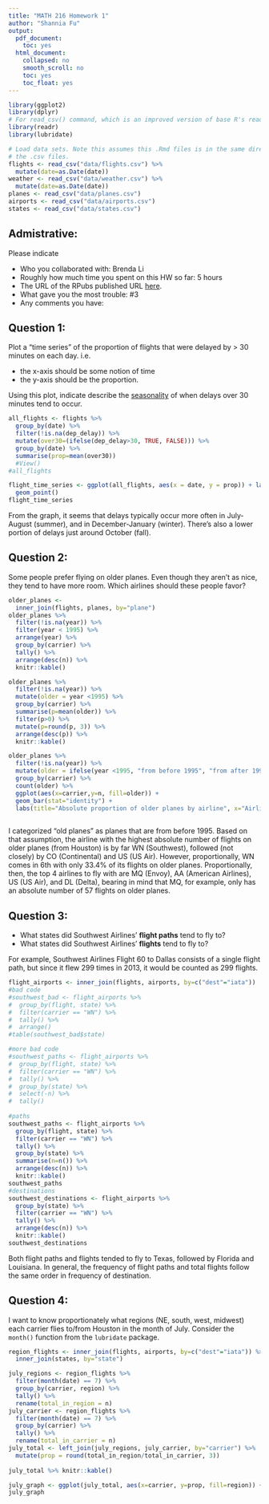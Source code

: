 ```yaml
---
title: "MATH 216 Homework 1"
author: "Shannia Fu"
output:
  pdf_document:
    toc: yes
  html_document:
    collapsed: no
    smooth_scroll: no
    toc: yes
    toc_float: yes
---
```


```r
library(ggplot2)
library(dplyr)
# For read_csv() command, which is an improved version of base R's read.csv()
library(readr) 
library(lubridate)

# Load data sets. Note this assumes this .Rmd files is in the same directory as
# the .csv files.
flights <- read_csv("data/flights.csv") %>% 
  mutate(date=as.Date(date))
weather <- read_csv("data/weather.csv") %>% 
  mutate(date=as.Date(date))
planes <- read_csv("data/planes.csv")
airports <- read_csv("data/airports.csv")
states <- read_csv("data/states.csv")
```





## Admistrative:

Please indicate

* Who you collaborated with: Brenda Li
* Roughly how much time you spent on this HW so far: 5 hours
* The URL of the RPubs published URL [here](http://rpubs.com/shannia/hw1).
* What gave you the most trouble: #3
* Any comments you have:





## Question 1:

Plot a "time series" of the proportion of flights that were delayed by > 30 minutes on each day.  i.e.
 
* the x-axis should be some notion of time
* the y-axis should be the proportion.


Using this plot, indicate describe the
[seasonality](https://en.wikipedia.org/wiki/Seasonality) of when delays over 30
minutes tend to occur.




```r
all_flights <- flights %>%
  group_by(date) %>% 
  filter(!is.na(dep_delay)) %>% 
  mutate(over30=(ifelse(dep_delay>30, TRUE, FALSE))) %>% 
  group_by(date) %>% 
  summarise(prop=mean(over30))
  #View()
#all_flights

flight_time_series <- ggplot(all_flights, aes(x = date, y = prop)) + labs(title="Proportion of delayed flights daily from Jan 2011 to Jan 2012", y="proportion of delayed flights per day") +
  geom_point()
flight_time_series
```
From the graph, it seems that delays typically occur more often in July-August (summer), and in December-January (winter). There's also a lower portion of delays just around October (fall).

## Question 2:

Some people prefer flying on older planes.  Even though they aren't as nice,
they tend to have more room.  Which airlines should these people favor?


```r
older_planes <-
  inner_join(flights, planes, by="plane")
older_planes %>% 
  filter(!is.na(year)) %>% 
  filter(year < 1995) %>% 
  arrange(year) %>% 
  group_by(carrier) %>% 
  tally() %>% 
  arrange(desc(n)) %>% 
  knitr::kable()

older_planes %>% 
  filter(!is.na(year)) %>% 
  mutate(older = year <1995) %>% 
  group_by(carrier) %>% 
  summarise(p=mean(older)) %>%
  filter(p>0) %>% 
  mutate(p=round(p, 3)) %>% 
  arrange(desc(p)) %>% 
  knitr::kable()

older_planes %>% 
  filter(!is.na(year)) %>% 
  mutate(older = ifelse(year <1995, "from before 1995", "from after 1995")) %>% 
  group_by(carrier) %>% 
  count(older) %>% 
  ggplot(aes(x=carrier,y=n, fill=older)) + 
  geom_bar(stat="identity") + 
  labs(title="Absolute proportion of older planes by airline", x="Airline", y="Number of planes")
  
```
I categorized "old planes" as planes that are from before 1995. Based on that assumption, the airline with the highest absolute number of flights on older planes (from Houston) is by far WN (Southwest), followed (not closely) by CO (Continental) and US (US Air). However, proportionally, WN comes in 6th with only 33.4% of its flights on older planes. Proportionally, then, the top 4 airlines to fly with are MQ (Envoy), AA (American Airlines), US (US Air), and DL (Delta), bearing in mind that MQ, for example, only has an absolute number of 57 flights on older planes.




## Question 3:

* What states did Southwest Airlines' **flight paths** tend to fly to?
* What states did Southwest Airlines' **flights** tend to fly to?

For example, Southwest Airlines Flight 60 to Dallas consists of a single flight
path, but since it flew 299 times in 2013, it would be counted as 299 flights.

```r
flight_airports <- inner_join(flights, airports, by=c("dest"="iata"))
#bad code
#southwest_bad <- flight_airports %>% 
#  group_by(flight, state) %>% 
#  filter(carrier == "WN") %>% 
#  tally() %>% 
#  arrange()
#table(southwest_bad$state)

#more bad code
#southwest_paths <- flight_airports %>% 
#  group_by(flight, state) %>% 
#  filter(carrier == "WN") %>% 
#  tally() %>% 
#  group_by(state) %>% 
#  select(-n) %>% 
#  tally()
  
#paths
southwest_paths <- flight_airports %>% 
  group_by(flight, state) %>% 
  filter(carrier == "WN") %>% 
  tally() %>% 
  group_by(state) %>% 
  summarise(n=n()) %>% 
  arrange(desc(n)) %>% 
  knitr::kable()
southwest_paths
#destinations
southwest_destinations <- flight_airports %>% 
  group_by(state) %>% 
  filter(carrier == "WN") %>% 
  tally() %>% 
  arrange(desc(n)) %>% 
  knitr::kable()
southwest_destinations

```


Both flight paths and flights tended to fly to Texas, followed by Florida and Louisiana. In general, the frequency of flight paths and total flights follow the same order in frequency of destination.



## Question 4:

I want to know proportionately what regions (NE, south, west, midwest) each 
carrier flies to/from Houston in the month of July.  Consider the `month()`
function from the `lubridate` package.

```r

region_flights <- inner_join(flights, airports, by=c("dest"="iata")) %>% 
  inner_join(states, by="state")

july_regions <- region_flights %>% 
  filter(month(date) == 7) %>% 
  group_by(carrier, region) %>% 
  tally() %>% 
  rename(total_in_region = n)
july_carrier <- region_flights %>% 
  filter(month(date) == 7) %>% 
  group_by(carrier) %>% 
  tally() %>% 
  rename(total_in_carrier = n)
july_total <- left_join(july_regions, july_carrier, by="carrier") %>% 
  mutate(prop = round(total_in_region/total_in_carrier, 3))
  
july_total %>% knitr::kable()

july_graph <- ggplot(july_total, aes(x=carrier, y=prop, fill=region)) + geom_bar(stat="identity")
july_graph
```
